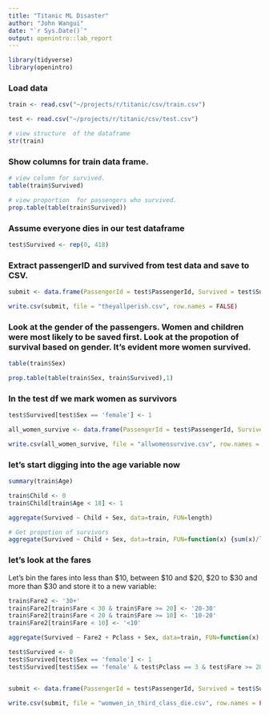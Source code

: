 ```yaml
---
title: "Titanic ML Disaster"
author: "John Wangui"
date: "`r Sys.Date()`"
output: openintro::lab_report
---
```


```r
library(tidyverse)
library(openintro)
```

### Load data

```r

train <- read.csv("~/projects/r/titanic/csv/train.csv")

test <- read.csv("~/projects/r/titanic/csv/test.csv")

# view structure  of the dataframe
str(train)
```

### Show columns for train data frame.

```r
# view column for survived.
table(train$Survived)

# view proportion  for passengers who survived.
prop.table(table(train$Survived))
```
### Assume everyone dies in our test dataframe

```r
test$Survived <- rep(0, 418)
```

### Extract passengerID and survived from test data and save to CSV.

```r
submit <- data.frame(PassengerId = test$PassengerId, Survived = test$Survived)

write.csv(submit, file = "theyallperish.csv", row.names = FALSE)

```

### Look at the gender of the passengers. Women and children were most likely to be saved first. Look at the propotion of survival based on gender. It's evident more women survived.

```r
table(train$Sex)

prop.table(table(train$Sex, train$Survived),1)
```
### In the test df we mark women as survivors

```r
test$Survived[test$Sex == 'female'] <- 1

all_women_survive <- data.frame(PassengerId = test$PassengerId, Survived = test$Survived)

write.csv(all_women_survive, file = "allwomensurvive.csv", row.names = FALSE)
```

###  let’s start digging into the age variable now

```r
summary(train$Age)

train$Child <- 0
train$Child[train$Age < 18] <- 1

aggregate(Survived ~ Child + Sex, data=train, FUN=length)

# Get propotion of survivors
aggregate(Survived ~ Child + Sex, data=train, FUN=function(x) {sum(x)/length(x)})
```


###  let’s look at the fares

Let’s bin the fares into less than $10, between $10 and $20, $20 to $30 and more than $30 and store it to a new variable:

```r
train$Fare2 <- '30+'
train$Fare2[train$Fare < 30 & train$Fare >= 20] <- '20-30'
train$Fare2[train$Fare < 20 & train$Fare >= 10] <- '10-20'
train$Fare2[train$Fare < 10] <- '<10'


```

```r
aggregate(Survived ~ Fare2 + Pclass + Sex, data=train, FUN=function(x) {sum(x)/length(x)})

```
```r
test$Survived <- 0
test$Survived[test$Sex == 'female'] <- 1
test$Survived[test$Sex == 'female' & test$Pclass == 3 & test$Fare >= 20] <- 0


submit <- data.frame(PassengerId = test$PassengerId, Survived = test$Survived)

write.csv(submit, file = "womwen_in_third_class_die.csv", row.names = FALSE)
```

